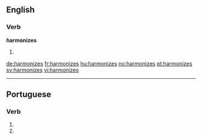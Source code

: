 ==English==

===Verb===
'''harmonizes'''

# {{en-third-person singular of|harmonize}}

[[de:harmonizes]]
[[fr:harmonizes]]
[[hu:harmonizes]]
[[no:harmonizes]]
[[pt:harmonizes]]
[[sv:harmonizes]]
[[vi:harmonizes]]

----
==Portuguese==

===Verb===
{{head|pt|verb form}}
# {{conjugation of|harmonizar||2|s|present|subjunctive|lang=pt}}
# {{conjugation of|harmonizar||2|s|negative|imperative|lang=pt}}
{{rfc-auto}}